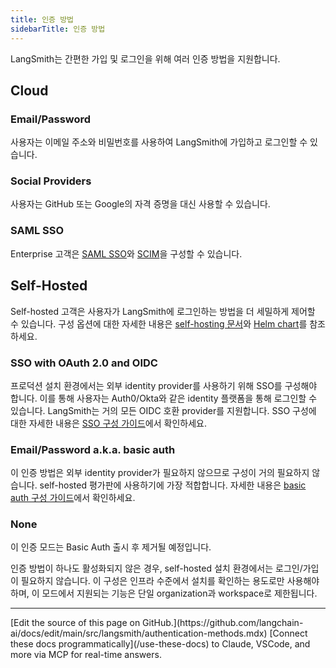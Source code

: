```yaml
---
title: 인증 방법
sidebarTitle: 인증 방법
---
```


LangSmith는 간편한 가입 및 로그인을 위해 여러 인증 방법을 지원합니다.

## Cloud

### Email/Password

사용자는 이메일 주소와 비밀번호를 사용하여 LangSmith에 가입하고 로그인할 수 있습니다.

### Social Providers

사용자는 GitHub 또는 Google의 자격 증명을 대신 사용할 수 있습니다.

### SAML SSO

Enterprise 고객은 [SAML SSO](/langsmith/user-management)와 [SCIM](/langsmith/user-management)을 구성할 수 있습니다.

## Self-Hosted

Self-hosted 고객은 사용자가 LangSmith에 로그인하는 방법을 더 세밀하게 제어할 수 있습니다. 구성 옵션에 대한 자세한 내용은 [self-hosting 문서](/langsmith/self-hosted)와 [Helm chart](https://github.com/langchain-ai/helm/tree/main/charts/langsmith)를 참조하세요.

### SSO with OAuth 2.0 and OIDC

프로덕션 설치 환경에서는 외부 identity provider를 사용하기 위해 SSO를 구성해야 합니다. 이를 통해 사용자는 Auth0/Okta와 같은 identity 플랫폼을 통해 로그인할 수 있습니다. LangSmith는 거의 모든 OIDC 호환 provider를 지원합니다. SSO 구성에 대한 자세한 내용은 [SSO 구성 가이드](/langsmith/self-host-sso)에서 확인하세요.

### Email/Password a.k.a. basic auth

이 인증 방법은 외부 identity provider가 필요하지 않으므로 구성이 거의 필요하지 않습니다. self-hosted 평가판에 사용하기에 가장 적합합니다. 자세한 내용은 [basic auth 구성 가이드](/langsmith/self-host-basic-auth)에서 확인하세요.

### None

<Warning>
이 인증 모드는 Basic Auth 출시 후 제거될 예정입니다.
</Warning>

인증 방법이 하나도 활성화되지 않은 경우, self-hosted 설치 환경에서는 로그인/가입이 필요하지 않습니다. 이 구성은 인프라 수준에서 설치를 확인하는 용도로만 사용해야 하며, 이 모드에서 지원되는 기능은 단일 organization과 workspace로 제한됩니다.

---

<Callout icon="pen-to-square" iconType="regular">
    [Edit the source of this page on GitHub.](https://github.com/langchain-ai/docs/edit/main/src/langsmith/authentication-methods.mdx)
</Callout>
<Tip icon="terminal" iconType="regular">
    [Connect these docs programmatically](/use-these-docs) to Claude, VSCode, and more via MCP for    real-time answers.
</Tip>
